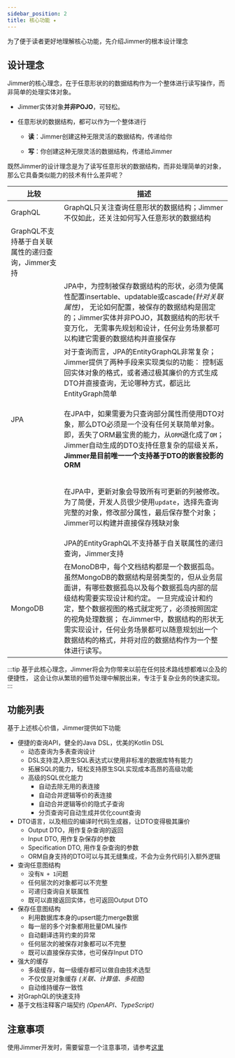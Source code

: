 ```yaml
---
sidebar_position: 2
title: 核心功能 ✦
---
```



为了便于读者更好地理解核心功能，先介绍Jimmer的根本设计理念

## 设计理念

Jimmer的核心理念，在于任意形状的的数据结构作为一个整体进行读写操作，而非简单的处理实体对象。

-   Jimmer实体对象**并非POJO**，可轻松<ViewMore buttonText="表达任意形状的数据结构" title="Jimmer实体的灵活性"><DynamicShape/></ViewMore>。

-   任意形状的数据结构，都可以作为一个整体进行

    -   **读**：Jimmer创建这种无限灵活的数据结构，传递给你

    -   **写**：你创建这种无限灵活的数据结构，传递给Jimmer

既然Jimmer的设计理念是为了读写任意形状的数据结构，而非处理简单的对象，那么它具备类似能力的技术有什么差异呢？

<table>
<thead>
<tr>
<th>比较</th>
<th>描述</th>
</tr>
</thead>
<tbody>
<tr>
<td rowspan={2}>GraphQL</td>
<td>GraphQL只关注查询任意形状的数据结构；Jimmer不仅如此，还关注如何写入任意形状的数据结构</td>
</tr>
<tr>
<td>GraphQL不支持基于自关联属性的递归查询，Jimmer支持</td>
</tr>
<tr>
<td rowspan="5">JPA</td>
<td>JPA中，为控制被保存数据结构的形状，必须为使属性配置insertable、updatable或cascade<i>(针对关联属性)</i>，
无论如何配置，被保存的数据结构是固定的；Jimmer实体并非POJO，其数据结构的形状千变万化，
无需事先规划和设计，任何业务场景都可以构建它需要的数据结构并直接保存</td>
</tr>
<tr>
<td>对于查询而言，JPA的EntityGraphQL非常复杂；Jimmer提供了两种手段来实现类似的功能：
控制返回实体对象的格式，或者通过极其廉价的方式生成DTO并直接查询，无论哪种方式，都远比EntityGraph简单</td>
</tr>
<tr>
<td>

在JPA中，如果需要为只查询部分属性而使用DTO对象，那么DTO必须是一个没有任何关联简单对象。即，丢失了ORM最宝贵的能力，从`ORM`退化成了`OM`；
Jimmer自动生成的DTO支持任意复杂的层级关系，**Jimmer是目前唯一一个支持基于DTO的嵌套投影的ORM**

</td>
</tr>
<tr>
<td>

在JPA中，更新对象会导致所有可更新的列被修改。为了简便，开发人员很少使用`update`，选择先查询完整的对象，修改部分属性，最后保存整个对象；Jimmer可以构建并直接保存残缺对象

</td>
</tr>
<tr>
<td>JPA的EntityGraphQL不支持基于自关联属性的递归查询，Jimmer支持</td>
</tr>
<tr>
<td>MongoDB</td>
<td>
在MonoDB中，每个文档结构都是一个数据孤岛。虽然MongoDB的数据结构是弱类型的，但从业务层面讲，有哪些数据孤岛以及每个数据孤岛内部的层级结构需要实现设计和约定。
一旦完成设计和约定，整个数据视图的格式就定死了，必须按照固定的视角处理数据；
在Jimmer中，数据结构的形状无需实现设计，任何业务场景都可以随意规划出一个数据结构的格式，并将对应的数据结构作为一个整体进行读写。
</td>
</tr>
</tbody>
</table>

:::tip
基于此核心理念，Jimmer将会为你带来以前在任何技术路线想都难以企及的便捷性，
这会让你从繁琐的细节处理中解脱出来，专注于复杂业务的快速实现。
:::

## 功能列表

基于上述核心价值，Jimmer提供如下功能

-   便捷的查询API，健全的Java DSL，优美的Kotlin DSL
    -   动态查询为多表查询设计
    -   DSL支持混入原生SQL表达式以使用非标准的数据库特有能力
	-   拓展SQL的能力，轻松支持原生SQL实现成本高昂的高级功能
    -   高级的SQL优化能力
        -   自动去除无用的表连接
	    -	自动合并逻辑等价的表连接
        -   自动合并逻辑等价的隐式子查询
        -   分页查询可自动生成并优化count查询
-   DTO语言，以及相应的编译时代码生成器，让DTO变得极其廉价
	-   Output DTO，用作复杂查询的返回
	-   Input DTO, 用作复杂保存的参数
	-   Specification DTO, 用作复杂查询的参数
    -   ORM自身支持的DTO可以与其无缝集成，不会为业务代码引入额外逻辑
-   查询任意图结构
    -   没有`N + 1`问题
    -   任何层次的对象都可以不完整
    -   可递归查询自关联属性
	-   既可以直接返回实体，也可返回Output DTO
-   保存任意图结构
    -   利用数据库本身的upsert能力merge数据
    -   每一层的多个对象都用批量DML操作
    -   自动翻译违背约束的异常
    -   任何层次的被保存对象都可以不完整    
	-   既可以直接保存实体，也可保存Input DTO
-   强大的缓存
    -   多级缓存，每一级缓存都可以做自由技术选型
    -   不仅仅是对象缓存 *(关联、计算值、多视图)*
    -   自动维持缓存一致性
-   对GraphQL的快速支持
-   基于文档注释客户端契约 *(OpenAPI、TypeScript)*

## 注意事项

使用Jimmer开发时，需要留意一个注意事项，请参考[这里](./apt-ksp#注意事项)
